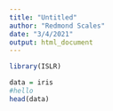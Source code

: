```yaml
---
title: "Untitled"
author: "Redmond Scales"
date: "3/4/2021"
output: html_document
---
```


```r
library(ISLR)

data = iris
#hello
head(data)
```

